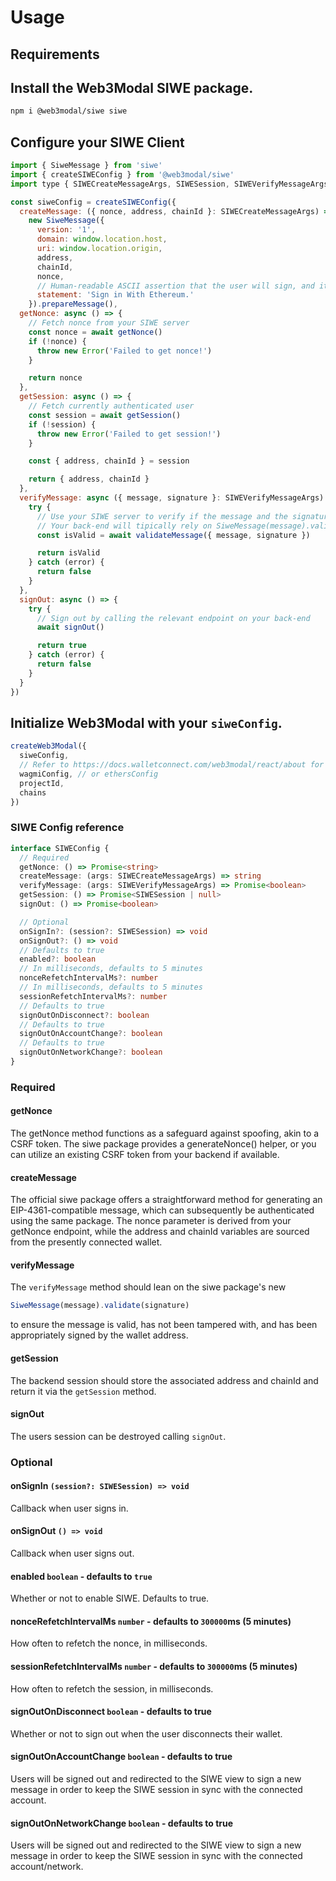 # Usage

## Requirements

## Install the Web3Modal SIWE package.

```bash npm2yarn
npm i @web3modal/siwe siwe
```

## Configure your SIWE Client

```js
import { SiweMessage } from 'siwe'
import { createSIWEConfig } from '@web3modal/siwe'
import type { SIWECreateMessageArgs, SIWESession, SIWEVerifyMessageArgs } from '@web3modal/core'

const siweConfig = createSIWEConfig({
  createMessage: ({ nonce, address, chainId }: SIWECreateMessageArgs) =>
    new SiweMessage({
      version: '1',
      domain: window.location.host,
      uri: window.location.origin,
      address,
      chainId,
      nonce,
      // Human-readable ASCII assertion that the user will sign, and it must not contain `\n`.
      statement: 'Sign in With Ethereum.'
    }).prepareMessage(),
  getNonce: async () => {
    // Fetch nonce from your SIWE server
    const nonce = await getNonce()
    if (!nonce) {
      throw new Error('Failed to get nonce!')
    }

    return nonce
  },
  getSession: async () => {
    // Fetch currently authenticated user
    const session = await getSession()
    if (!session) {
      throw new Error('Failed to get session!')
    }

    const { address, chainId } = session

    return { address, chainId }
  },
  verifyMessage: async ({ message, signature }: SIWEVerifyMessageArgs) => {
    try {
      // Use your SIWE server to verify if the message and the signature are valid
      // Your back-end will tipically rely on SiweMessage(message).validate(signature)
      const isValid = await validateMessage({ message, signature })

      return isValid
    } catch (error) {
      return false
    }
  },
  signOut: async () => {
    try {
      // Sign out by calling the relevant endpoint on your back-end
      await signOut()

      return true
    } catch (error) {
      return false
    }
  }
})
```

## Initialize Web3Modal with your `siweConfig`.

```js
createWeb3Modal({
  siweConfig,
  // Refer to https://docs.walletconnect.com/web3modal/react/about for the other options.
  wagmiConfig, // or ethersConfig
  projectId,
  chains
})
```

### SIWE Config reference

```ts
interface SIWEConfig {
  // Required
  getNonce: () => Promise<string>
  createMessage: (args: SIWECreateMessageArgs) => string
  verifyMessage: (args: SIWEVerifyMessageArgs) => Promise<boolean>
  getSession: () => Promise<SIWESession | null>
  signOut: () => Promise<boolean>

  // Optional
  onSignIn?: (session?: SIWESession) => void
  onSignOut?: () => void
  // Defaults to true
  enabled?: boolean
  // In milliseconds, defaults to 5 minutes
  nonceRefetchIntervalMs?: number
  // In milliseconds, defaults to 5 minutes
  sessionRefetchIntervalMs?: number
  // Defaults to true
  signOutOnDisconnect?: boolean
  // Defaults to true
  signOutOnAccountChange?: boolean
  // Defaults to true
  signOutOnNetworkChange?: boolean
}
```

### Required

#### getNonce

The getNonce method functions as a safeguard against spoofing, akin to a CSRF token. The siwe package provides a generateNonce() helper, or you can utilize an existing CSRF token from your backend if available.

#### createMessage

The official siwe package offers a straightforward method for generating an EIP-4361-compatible message, which can subsequently be authenticated using the same package. The nonce parameter is derived from your getNonce endpoint, while the address and chainId variables are sourced from the presently connected wallet.

#### verifyMessage

The `verifyMessage` method should lean on the siwe package's new

```js
SiweMessage(message).validate(signature)
```

to ensure the message is valid, has not been tampered with, and has been appropriately signed by the wallet address.

#### getSession

The backend session should store the associated address and chainId and return it via the `getSession` method.

#### signOut

The users session can be destroyed calling `signOut`.

### Optional

#### onSignIn `(session?: SIWESession) => void`

Callback when user signs in.

#### onSignOut `() => void`

Callback when user signs out.

#### enabled `boolean` - defaults to `true`

Whether or not to enable SIWE. Defaults to true.

#### nonceRefetchIntervalMs `number` - defaults to `300000`ms (5 minutes)

How often to refetch the nonce, in milliseconds.

#### sessionRefetchIntervalMs `number` - defaults to `300000`ms (5 minutes)

How often to refetch the session, in milliseconds.

#### signOutOnDisconnect `boolean` - defaults to true

Whether or not to sign out when the user disconnects their wallet.

#### signOutOnAccountChange `boolean` - defaults to true

Users will be signed out and redirected to the SIWE view to sign a new message in order to keep the SIWE session in sync with the connected account.

#### signOutOnNetworkChange `boolean` - defaults to true

Users will be signed out and redirected to the SIWE view to sign a new message in order to keep the SIWE session in sync with the connected account/network.
